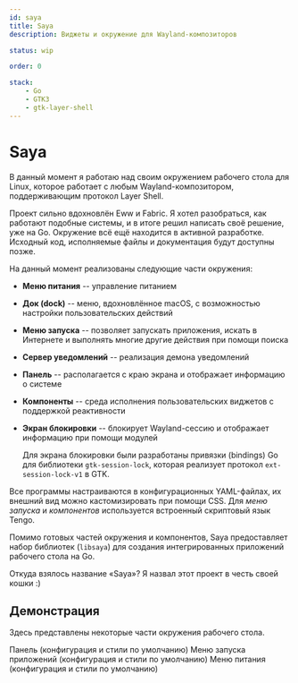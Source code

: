```yaml
---
id: saya
title: Saya
description: Виджеты и окружение для Wayland-композиторов

status: wip

order: 0

stack:
    - Go
    - GTK3
    - gtk-layer-shell
---
```




# Saya

В данный момент я работаю над своим окружением рабочего стола для Linux, которое
работает с любым Wayland-композитором, поддерживающим протокол
<Ext href="https://wayland.app/protocols/wlr-layer-shell-unstable-v1">Layer Shell</Ext>.

Проект сильно вдохновлён
<Ext href="https://github.com/elkowar/eww">Eww</Ext> и
<Ext href="https://github.com/Fabric-Development/fabric">Fabric</Ext>.
Я хотел разобраться, как работают подобные системы, и в итоге решил написать
своё решение, уже на Go. Окружение всё ещё находится в активной разработке.
Исходный код, исполняемые файлы и документация будут доступны позже.

На данный момент реализованы следующие части окружения:

- **Меню питания** -- управление питанием
- **Док (dock)** -- меню, вдохновлённое macOS, с возможностью настройки
  пользовательских действий
- **Меню запуска** -- позволяет запускать приложения, искать в Интернете и
  выполнять многие другие действия при помощи поиска
- **Сервер уведомлений** -- реализация демона уведомлений
- **Панель** -- располагается с краю экрана и отображает информацию о системе
- **Компоненты** -- среда исполнения пользовательских виджетов с поддержкой
  реактивности
- **Экран блокировки** -- блокирует Wayland-сессию и отображает информацию при
  помощи модулей

  Для экрана блокировки были разработаны
  <Ext href="https://github.com/shelepuginivan/gotk3-session-lock">привязки</Ext>
  (bindings) Go для библиотеки
  <Ext href="https://github.com/Cu3PO42/gtk-session-lock">`gtk-session-lock`</Ext>,
  которая реализует протокол
  <Ext href="https://wayland.app/protocols/ext-session-lock-v1">`ext-session-lock-v1`</Ext>
  в GTK.

Все программы настраиваются в конфигурационных YAML-файлах, их внешний вид
можно кастомизировать при помощи CSS. Для _меню запуска_ и _компонентов_
используется встроенный скриптовый язык Tengo.

Помимо готовых частей окружения и компонентов, Saya предоставляет набор
библиотек (`libsaya`) для создания интегрированных приложений рабочего стола на
Go.

Откуда взялось название «Saya»? <Spoiler>Я назвал этот проект в честь своей кошки :)</Spoiler>

## Демонстрация

Здесь представлены некоторые части окружения рабочего стола.

<Picture src={bar} alt="Панель">
    Панель (конфигурация и стили по умолчанию)
</Picture>

<Picture src={launch} alt="Меню запуска приложений">
    Меню запуска приложений (конфигурация и стили по умолчанию)
</Picture>

<Picture src={powermenu} alt="Меню питания">
    Меню питания (конфигурация и стили по умолчанию)
</Picture>
